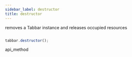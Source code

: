 ```yaml
---
sidebar_label: destructor
title: destructor
---
```



          


<Short>
 removes a Tabbar instance and releases occupied resources



</Short>







~~~js

tabbar.destructor();


~~~
 api_method

<Descr>







</Descr>





